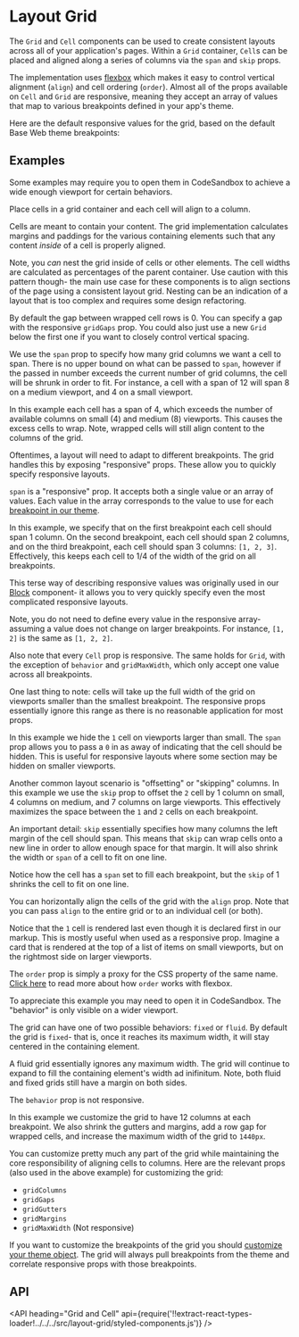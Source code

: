 <!--
Copyright (c) 2018-2019 Uber Technologies, Inc.

This source code is licensed under the MIT license found in the
LICENSE file in the root directory of this source tree.
-->




# Layout Grid

<UnstableWarning />

The `Grid` and `Cell` components can be used to create consistent layouts across all of your application's pages. Within a `Grid` container, `Cell`s can be placed and aligned along a series of columns via the `span` and `skip` props.

The implementation uses [flexbox](https://developer.mozilla.org/en-US/docs/Web/CSS/CSS_Flexible_Box_Layout/Using_CSS_flexible_boxes) which makes it easy to control vertical alignment (`align`) and cell ordering (`order`). Almost all of the props available on `Cell` and `Grid` are responsive, meaning they accept an array of values that map to various breakpoints defined in your app's theme.

Here are the default responsive values for the grid, based on the default Base Web theme breakpoints:

<Table
  columns={['Breakpoint', 'Range', 'Columns', 'Gutter', 'Margin']}
  data={[
    ['Default', '0 to 319px', '1', '-', '16px'],
    ['Small', '320px to 599px', '4', '16px', '16px'],
    ['Medium', '600px to 1135px', '8', '36px', '36px'],
    ['Large', '1136px and up', '12', '36px', '64px'],
  ]}
/>

## Examples

Some examples may require you to open them in CodeSandbox to achieve a wide enough viewport for certain behaviors.

<Example title="Basic" path="layout-grid/basic.js">
  <BasicExample />
</Example>

Place cells in a grid container and each cell will align to a column.

Cells are meant to contain your content. The grid implementation calculates margins and paddings for the various containing elements such that any content _inside_ of a cell is properly aligned.

Note, you _can_ nest the grid inside of cells or other elements. The cell widths are calculated as percentages of the parent container. Use caution with this pattern though- the main use case for these components is to align sections of the page using a consistent layout grid. Nesting can be an indication of a layout that is too complex and requires some design refactoring.

By default the gap between wrapped cell rows is 0. You can specify a gap with the responsive `gridGaps` prop. You could also just use a new `Grid` below the first one if you want to closely control vertical spacing.

<Example title="Span" path="layout-grid/span.js">
  <SpanExample />
</Example>

We use the `span` prop to specify how many grid columns we want a cell to span. There is no upper bound on what can be passed to `span`, however if the passed in number exceeds the current number of grid columns, the cell will be shrunk in order to fit. For instance, a cell with a span of 12 will span 8 on a medium viewport, and 4 on a small viewport.

In this example each cell has a span of 4, which exceeds the number of available columns on small (4) and medium (8) viewports. This causes the excess cells to wrap. Note, wrapped cells will still align content to the columns of the grid.

Oftentimes, a layout will need to adapt to different breakpoints. The grid handles this by exposing "responsive" props. These allow you to quickly specify responsive layouts.

<Example title="Responsive" path="layout-grid/responsive.js">
  <ResponsiveExample />
</Example>

`span` is a "responsive" prop. It accepts both a single value or an array of values. Each value in the array corresponds to the value to use for each [breakpoint in our theme](https://baseweb.design/guides/theming/#the-shape-of-the-theme-file).

In this example, we specify that on the first breakpoint each cell should span 1 column. On the second breakpoint, each cell should span 2 columns, and on the third breakpoint, each cell should span 3 columns: `[1, 2, 3]`. Effectively, this keeps each cell to 1/4 of the width of the grid on all breakpoints.

This terse way of describing responsive values was originally used in our [Block](/components/block) component- it allows you to very quickly specify even the most complicated responsive layouts.

Note, you do not need to define every value in the responsive array- assuming a value does not change on larger breakpoints. For instance, `[1, 2]` is the same as `[1, 2, 2]`.

Also note that every `Cell` prop is responsive. The same holds for `Grid`, with the exception of `behavior` and `gridMaxWidth`, which only accept one value across all breakpoints.

One last thing to note: cells will take up the full width of the grid on viewports smaller than the smallest breakpoint. The responsive props essentially ignore this range as there is no reasonable application for most props.

<Example title="Hide" path="layout-grid/hide.js">
  <HideExample />
</Example>

In this example we hide the `1` cell on viewports larger than small. The `span` prop allows you to pass a `0` in as away of indicating that the cell should be hidden. This is useful for responsive layouts where some section may be hidden on smaller viewports.

<Example title="Skip" path="layout-grid/skip.js">
  <SkipExample />
</Example>

Another common layout scenario is "offsetting" or "skipping" columns. In this example we use the `skip` prop to offset the `2` cell by 1 column on small, 4 columns on medium, and 7 columns on large viewports. This effectively maximizes the space between the `1` and `2` cells on each breakpoint.

An important detail: `skip` essentially specifies how many columns the left margin of the cell should span. This means that `skip` can wrap cells onto a new line in order to allow enough space for that margin. It will also shrink the width or `span` of a cell to fit on one line.

<Example title="Shrink" path="layout-grid/skip-shrink.js">
  <SkipShrinkExample />
</Example>

Notice how the cell has a `span` set to fill each breakpoint, but the `skip` of 1 shrinks the cell to fit on one line.

<Example title="Align" path="layout-grid/align.js">
  <AlignExample />
</Example>

You can horizontally align the cells of the grid with the `align` prop. Note that you can pass `align` to the entire grid or to an individual cell (or both).

<Example title="Order" path="layout-grid/order.js">
  <OrderExample />
</Example>

Notice that the `1` cell is rendered last even though it is declared first in our markup. This is mostly useful when used as a responsive prop. Imagine a card that is rendered at the top of a list of items on small viewports, but on the rightmost side on larger viewports.

The `order` prop is simply a proxy for the CSS property of the same name. [Click here](https://developer.mozilla.org/en-US/docs/Web/CSS/CSS_Flexible_Box_Layout/Ordering_Flex_Items) to read more about how `order` works with flexbox.

<Example title="Behavior" path="layout-grid/behavior.js">
  <BehaviorExample />
</Example>

To appreciate this example you may need to open it in CodeSandbox. The "behavior" is only visible on a wider viewport.

The grid can have one of two possible behaviors: `fixed` or `fluid`. By default the grid is `fixed`- that is, once it reaches its maximum width, it will stay centered in the containing element.

A fluid grid essentially ignores any maximum width. The grid will continue to expand to fill the containing element's width ad inifinitum. Note, both fluid and fixed grids still have a margin on both sides.

The `behavior` prop is not responsive.

<Example title="Custom" path="layout-grid/custom.js">
  <CustomExample />
</Example>

In this example we customize the grid to have 12 columns at each breakpoint. We also shrink the gutters and margins, add a row gap for wrapped cells, and increase the maximum width of the grid to `1440px`.

You can customize pretty much any part of the grid while maintaining the core responsibility of aligning cells to columns. Here are the relevant props (also used in the above example) for customizing the grid:

- `gridColumns`
- `gridGaps`
- `gridGutters`
- `gridMargins`
- `gridMaxWidth` (Not responsive)

If you want to customize the breakpoints of the grid you should [customize your theme object](https://baseweb.design/guides/theming/#creating-a-custom-theme). The grid will always pull breakpoints from the theme and correlate responsive props with those breakpoints.

## API

<API
  heading="Grid and Cell"
  api={require('!!extract-react-types-loader!../../../src/layout-grid/styled-components.js')}
/>

